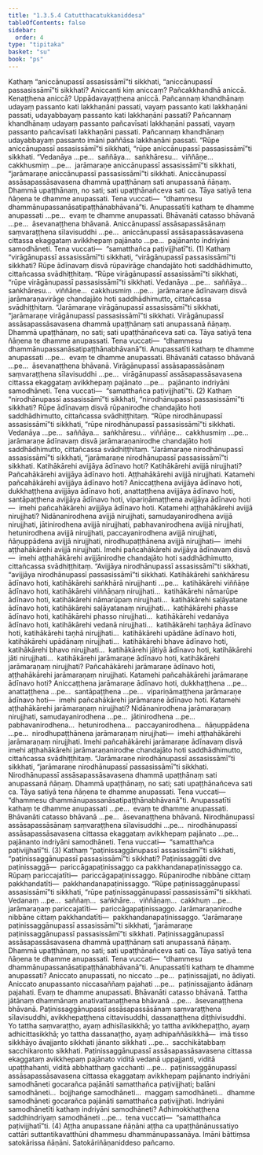 ```yaml
---
title: "1.3.5.4 Catutthacatukkaniddesa"
tableOfContents: false
sidebar:
  order: 4
type: "tipitaka"
basket: "su"
book: "ps"
---
```



<DynamicBreadcrumb />

<Division number="180" book="ps">

<Paragraph number="979" book="ps">
Kathaṃ “aniccānupassī assasissāmī”ti sikkhati, “aniccānupassī passasissāmī”ti sikkhati? <Emphasis>Aniccan</Emphasis>ti kiṃ aniccaṃ? Pañcakkhandhā aniccā. Kenaṭṭhena aniccā? Uppādavayaṭṭhena aniccā. Pañcannaṃ khandhānaṃ udayaṃ passanto kati lakkhaṇāni passati, vayaṃ passanto kati lakkhaṇāni passati, udayabbayaṃ passanto kati lakkhaṇāni passati? Pañcannaṃ khandhānaṃ udayaṃ passanto pañcavīsati lakkhaṇāni passati, vayaṃ passanto pañcavīsati lakkhaṇāni passati. Pañcannaṃ khandhānaṃ udayabbayaṃ passanto imāni paññāsa lakkhaṇāni passati.
</Paragraph>

<Paragraph number="980" book="ps">
“Rūpe aniccānupassī assasissāmī”ti sikkhati, “rūpe aniccānupassī passasissāmī”ti sikkhati. “Vedanāya …pe…  saññāya…  saṅkhāresu…  viññāṇe…  cakkhusmiṃ …pe…  jarāmaraṇe aniccānupassī assasissāmī”ti sikkhati, “jarāmaraṇe aniccānupassī passasissāmī”ti sikkhati. Aniccānupassī assāsapassāsavasena dhammā upaṭṭhānaṃ sati anupassanā ñāṇaṃ. Dhammā upaṭṭhānaṃ, no sati; sati upaṭṭhānañceva sati ca. Tāya satiyā tena ñāṇena te dhamme anupassati. Tena vuccati—  “dhammesu dhammānupassanāsatipaṭṭhānabhāvanā”ti.
</Paragraph>

<Paragraph number="981" book="ps">
<Emphasis>Anupassatī</Emphasis>ti kathaṃ te dhamme anupassati …pe…  evaṃ te dhamme anupassati. <Emphasis>Bhāvanā</Emphasis>ti catasso bhāvanā …pe…  āsevanaṭṭhena bhāvanā. Aniccānupassī assāsapassāsānaṃ saṃvaraṭṭhena sīlavisuddhi …pe…  aniccānupassī assāsapassāsavasena cittassa ekaggataṃ avikkhepaṃ pajānato …pe…  pajānanto indriyāni samodhāneti. Tena vuccati—  “samatthañca paṭivijjhatī”ti. (1)
</Paragraph>

<Paragraph number="982" book="ps">
Kathaṃ “virāgānupassī assasissāmī”ti sikkhati, “virāgānupassī passasissāmī”ti sikkhati? Rūpe ādīnavaṃ disvā rūpavirāge chandajāto hoti saddhādhimutto, cittañcassa svādhiṭṭhitaṃ. “Rūpe virāgānupassī assasissāmī”ti sikkhati, “rūpe virāgānupassī passasissāmī”ti sikkhati. Vedanāya …pe…  saññāya…  saṅkhāresu…  viññāṇe…  cakkhusmiṃ …pe…  jarāmaraṇe ādīnavaṃ disvā jarāmaraṇavirāge chandajāto hoti saddhādhimutto, cittañcassa svādhiṭṭhitaṃ. “Jarāmaraṇe virāgānupassī assasissāmī”ti sikkhati, “jarāmaraṇe virāgānupassī passasissāmī”ti sikkhati. Virāgānupassī assāsapassāsavasena dhammā upaṭṭhānaṃ sati anupassanā ñāṇaṃ. Dhammā upaṭṭhānaṃ, no sati; sati upaṭṭhānañceva sati ca. Tāya satiyā tena ñāṇena te dhamme anupassati. Tena vuccati—  “dhammesu dhammānupassanāsatipaṭṭhānabhāvanā”ti.
</Paragraph>

<Paragraph number="983" book="ps">
<Emphasis>Anupassatī</Emphasis>ti kathaṃ te dhamme anupassati …pe…  evaṃ te dhamme anupassati. <Emphasis>Bhāvanā</Emphasis>ti catasso bhāvanā …pe…  āsevanaṭṭhena bhāvanā. Virāgānupassī assāsapassāsānaṃ saṃvaraṭṭhena sīlavisuddhi …pe…  virāgānupassī assāsapassāsavasena cittassa ekaggataṃ avikkhepaṃ pajānato …pe…  pajānanto indriyāni samodhāneti. Tena vuccati—  “samatthañca paṭivijjhatī”ti. (2)
</Paragraph>

<Paragraph number="984" book="ps">
Kathaṃ “nirodhānupassī assasissāmī”ti sikkhati, “nirodhānupassī passasissāmī”ti sikkhati? Rūpe ādīnavaṃ disvā rūpanirodhe chandajāto hoti saddhādhimutto, cittañcassa svādhiṭṭhitaṃ. “Rūpe nirodhānupassī assasissāmī”ti sikkhati, “rūpe nirodhānupassī passasissāmī”ti sikkhati. Vedanāya …pe…  saññāya…  saṅkhāresu…  viññāṇe…  cakkhusmiṃ …pe…  jarāmaraṇe ādīnavaṃ disvā jarāmaraṇanirodhe chandajāto hoti saddhādhimutto, cittañcassa svādhiṭṭhitaṃ. “Jarāmaraṇe nirodhānupassī assasissāmī”ti sikkhati, “jarāmaraṇe nirodhānupassī passasissāmī”ti sikkhati.
</Paragraph>

</Division>
<Division number="181" book="ps">

<Paragraph number="985" book="ps">
Katihākārehi avijjāya ādīnavo hoti? Katihākārehi avijjā nirujjhati? Pañcahākārehi avijjāya ādīnavo hoti. Aṭṭhahākārehi avijjā nirujjhati.
</Paragraph>

<Paragraph number="986" book="ps">
Katamehi pañcahākārehi avijjāya ādīnavo hoti? Aniccaṭṭhena avijjāya ādīnavo hoti, dukkhaṭṭhena avijjāya ādīnavo hoti, anattaṭṭhena avijjāya ādīnavo hoti, santāpaṭṭhena avijjāya ādīnavo hoti, vipariṇāmaṭṭhena avijjāya ādīnavo hoti—  imehi pañcahākārehi avijjāya ādīnavo hoti.
</Paragraph>

<Paragraph number="987" book="ps">
Katamehi aṭṭhahākārehi avijjā nirujjhati? Nidānanirodhena avijjā nirujjhati, samudayanirodhena avijjā nirujjhati, jātinirodhena avijjā nirujjhati, pabhavanirodhena avijjā nirujjhati, hetunirodhena avijjā nirujjhati, paccayanirodhena avijjā nirujjhati, ñāṇuppādena avijjā nirujjhati, nirodhupaṭṭhānena avijjā nirujjhati—  imehi aṭṭhahākārehi avijjā nirujjhati. Imehi pañcahākārehi avijjāya ādīnavaṃ disvā—  imehi aṭṭhahākārehi avijjānirodhe chandajāto hoti saddhādhimutto, cittañcassa svādhiṭṭhitaṃ. “Avijjāya nirodhānupassī assasissāmī”ti sikkhati, “avijjāya nirodhānupassī passasissāmī”ti sikkhati.
</Paragraph>

<Paragraph number="988" book="ps">
Katihākārehi saṅkhāresu ādīnavo hoti, katihākārehi saṅkhārā nirujjhanti …pe…  katihākārehi viññāṇe ādīnavo hoti, katihākārehi viññāṇaṃ nirujjhati…  katihākārehi nāmarūpe ādīnavo hoti, katihākārehi nāmarūpaṃ nirujjhati…  katihākārehi saḷāyatane ādīnavo hoti, katihākārehi saḷāyatanaṃ nirujjhati…  katihākārehi phasse ādīnavo hoti, katihākārehi phasso nirujjhati…  katihākārehi vedanāya ādīnavo hoti, katihākārehi vedanā nirujjhati…  katihākārehi taṇhāya ādīnavo hoti, katihākārehi taṇhā nirujjhati…  katihākārehi upādāne ādīnavo hoti, katihākārehi upādānaṃ nirujjhati…  katihākārehi bhave ādīnavo hoti, katihākārehi bhavo nirujjhati…  katihākārehi jātiyā ādīnavo hoti, katihākārehi jāti nirujjhati…  katihākārehi jarāmaraṇe ādīnavo hoti, katihākārehi jarāmaraṇaṃ nirujjhati? Pañcahākārehi jarāmaraṇe ādīnavo hoti, aṭṭhahākārehi jarāmaraṇaṃ nirujjhati.
</Paragraph>

<Paragraph number="989" book="ps">
Katamehi pañcahākārehi jarāmaraṇe ādīnavo hoti? Aniccaṭṭhena jarāmaraṇe ādīnavo hoti, dukkhaṭṭhena …pe…  anattaṭṭhena …pe…  santāpaṭṭhena …pe…  vipariṇāmaṭṭhena jarāmaraṇe ādīnavo hoti—  imehi pañcahākārehi jarāmaraṇe ādīnavo hoti.
</Paragraph>

<Paragraph number="990" book="ps">
Katamehi aṭṭhahākārehi jarāmaraṇaṃ nirujjhati? Nidānanirodhena jarāmaraṇaṃ nirujjhati, samudayanirodhena …pe…  jātinirodhena …pe…  pabhavanirodhena…  hetunirodhena…  paccayanirodhena…  ñāṇuppādena …pe…  nirodhupaṭṭhānena jarāmaraṇaṃ nirujjhati—  imehi aṭṭhahākārehi jarāmaraṇaṃ nirujjhati. Imehi pañcahākārehi jarāmaraṇe ādīnavaṃ disvā imehi aṭṭhahākārehi jarāmaraṇanirodhe chandajāto hoti saddhādhimutto, cittañcassa svādhiṭṭhitaṃ. “Jarāmaraṇe nirodhānupassī assasissāmī”ti sikkhati, “jarāmaraṇe nirodhānupassī passasissāmī”ti sikkhati. Nirodhānupassī assāsapassāsavasena dhammā upaṭṭhānaṃ sati anupassanā ñāṇaṃ. Dhammā upaṭṭhānaṃ, no sati; sati upaṭṭhānañceva sati ca. Tāya satiyā tena ñāṇena te dhamme anupassati. Tena vuccati—  “dhammesu dhammānupassanāsatipaṭṭhānabhāvanā”ti.
</Paragraph>

<Paragraph number="991" book="ps">
<Emphasis>Anupassatī</Emphasis>ti kathaṃ te dhamme anupassati …pe…  evaṃ te dhamme anupassati. <Emphasis>Bhāvanā</Emphasis>ti catasso bhāvanā …pe…  āsevanaṭṭhena bhāvanā. Nirodhānupassī assāsapassāsānaṃ saṃvaraṭṭhena sīlavisuddhi …pe…  nirodhānupassī assāsapassāsavasena cittassa ekaggataṃ avikkhepaṃ pajānato …pe…  pajānanto indriyāni samodhāneti. Tena vuccati—  “samatthañca paṭivijjhatī”ti. (3)
</Paragraph>

</Division>
<Division number="182" book="ps">

<Paragraph number="992" book="ps">
Kathaṃ “paṭinissaggānupassī assasissāmī”ti sikkhati, “paṭinissaggānupassī passasissāmī”ti sikkhati? <Emphasis>Paṭinissaggā</Emphasis>ti dve paṭinissaggā—  pariccāgapaṭinissaggo ca pakkhandanapaṭinissaggo ca. Rūpaṃ pariccajatīti—  pariccāgapaṭinissaggo. Rūpanirodhe nibbāne cittaṃ pakkhandatīti—  pakkhandanapaṭinissaggo. “Rūpe paṭinissaggānupassī assasissāmī”ti sikkhati, “rūpe paṭinissaggānupassī passasissāmī”ti sikkhati. Vedanaṃ …pe…  saññaṃ…  saṅkhāre…  viññāṇaṃ…  cakkhuṃ …pe…  jarāmaraṇaṃ pariccajatīti—  pariccāgapaṭinissaggo. Jarāmaraṇanirodhe nibbāne cittaṃ pakkhandatīti—  pakkhandanapaṭinissaggo. “Jarāmaraṇe paṭinissaggānupassī assasissāmī”ti sikkhati, “jarāmaraṇe paṭinissaggānupassī passasissāmī”ti sikkhati. Paṭinissaggānupassī assāsapassāsavasena dhammā upaṭṭhānaṃ sati anupassanā ñāṇaṃ. Dhammā upaṭṭhānaṃ, no sati; sati upaṭṭhānañceva sati ca. Tāya satiyā tena ñāṇena te dhamme anupassati. Tena vuccati—  “dhammesu dhammānupassanāsatipaṭṭhānabhāvanā”ti.
</Paragraph>

<Paragraph number="993" book="ps">
<Emphasis>Anupassatī</Emphasis>ti kathaṃ te dhamme anupassati? Aniccato anupassati, no niccato …pe…  paṭinissajjati, no ādiyati. Aniccato anupassanto niccasaññaṃ pajahati …pe…  paṭinissajjanto ādānaṃ pajahati. Evaṃ te dhamme anupassati. <Emphasis>Bhāvanā</Emphasis>ti catasso bhāvanā. Tattha jātānaṃ dhammānaṃ anativattanaṭṭhena bhāvanā …pe…  āsevanaṭṭhena bhāvanā. Paṭinissaggānupassī assāsapassāsānaṃ saṃvaraṭṭhena sīlavisuddhi, avikkhepaṭṭhena cittavisuddhi, dassanaṭṭhena diṭṭhivisuddhi. Yo tattha saṃvaraṭṭho, ayaṃ adhisīlasikkhā; yo tattha avikkhepaṭṭho, ayaṃ adhicittasikkhā; yo tattha dassanaṭṭho, ayaṃ adhipaññāsikkhā—  imā tisso sikkhāyo āvajjanto sikkhati jānanto sikkhati …pe…  sacchikātabbaṃ sacchikaronto sikkhati.
</Paragraph>

<Paragraph number="994" book="ps">
Paṭinissaggānupassī assāsapassāsavasena cittassa ekaggataṃ avikkhepaṃ pajānato viditā vedanā uppajjanti, viditā upaṭṭhahanti, viditā abbhatthaṃ gacchanti …pe…  paṭinissaggānupassī assāsapassāsavasena cittassa ekaggataṃ avikkhepaṃ pajānanto indriyāni samodhāneti gocarañca pajānāti samatthañca paṭivijjhati; balāni samodhāneti…  bojjhaṅge samodhāneti…  maggaṃ samodhāneti…  dhamme samodhāneti gocarañca pajānāti samatthañca paṭivijjhati.
</Paragraph>

<Paragraph number="995" book="ps">
<Emphasis>Indriyāni samodhānetī</Emphasis>ti kathaṃ indriyāni samodhāneti? Adhimokkhaṭṭhena saddhindriyaṃ samodhāneti …pe…  tena vuccati—  “samatthañca paṭivijjhatī”ti. (4)
</Paragraph>

<Paragraph number="996" book="ps">
Aṭṭha anupassane ñāṇāni aṭṭha ca upaṭṭhānānussatiyo cattāri suttantikavatthūni dhammesu dhammānupassanāya. Imāni bāttiṃsa satokārissa ñāṇāni.

</Paragraph>
</Division>

<Paragraph number="997" type="center" book="ps">
Satokāriñāṇaniddeso pañcamo.
</Paragraph>